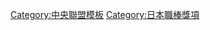 {{Navbox
|bodyclass=hlist

|name  = 中央聯盟本壘打王
|title = [[中央聯盟]][[本壘打王]]
|basestyle = background-color:#8b8
|state = <includeonly>collapsed</includeonly>
|group1 = 1950年代
|list1 = 
*50 [[小鶴誠]]
*51 [[青田昇]]
*52 [[杉山悟]]
*53 [[藤村富美男]]
*54 [[青田昇]]
*55 [[町田行彦]]
*56 [[青田昇]]
*57 [[青田昇]], [[佐藤孝夫]]
*58 [[長嶋茂雄]]
*59 [[桑田武]], [[森徹]]
|group2 = 1960年代
|list2 = 
*60 [[藤本勝巳]]
*61 [[長嶋茂雄]]
*62 [[王貞治]]
*63 [[王貞治]]
*64 [[王貞治]]
*65 [[王貞治]]
*66 [[王貞治]]
*67 [[王貞治]]
*68 [[王貞治]]
*69 [[王貞治]]
|group3 = 1970年代
|list3 = 
*70 [[王貞治]]
*71 [[王貞治]]
*72 [[王貞治]]
*73 [[王貞治]]
*74 [[王貞治]]
*75 [[田淵幸一]]
*76 [[王貞治]]
*77 [[王貞治]]
*78 [[山本浩二]]
*79 [[掛布雅之]]
|group4 = 1980年代
|list4 = 
*80 [[山本浩二]]
*81 [[山本浩二]]
*82 [[掛布雅之]]
*83 [[山本浩二]], [[大島康德]]
*84 [[宇野勝]], [[掛布雅之]]
*85 [[藍迪·巴斯]]
*86 [[藍迪·巴斯]]
*87 [[リチャード・ランセロッティ|R.ランス]]
*88 [[カルロス・ポンセ|C.ポンセ]]
*89 [[ラリー・パリッシュ|L.パリッシュ]]
|group5 = 1990年代
|list5 = 
*90 [[落合博滿]]
*91 [[落合博滿]]
*92 [[ジャック・ハウエル|J.ハウエル]]
*93 [[江藤智]]
*94 [[大豊泰昭]]
*95 [[江藤智]]
*96 [[山崎武司]]
*97 [[ドゥエイン・ホージー|D.ホージー]]
*98 [[松井秀喜]]
*99 [[羅柏托·佩塔吉尼|R.佩塔吉尼]]
|group6 = 2000年代
|list6 = 
*00 [[松井秀喜]]
*01 [[羅柏托·佩塔吉尼|R.佩塔吉尼]]
*02 [[松井秀喜]]
*03 [[亞力克斯·拉米瑞茲|拉米瑞茲]], [[蒂龍·伍茲|T.伍茲]]
*04 [[圖非·羅茲|T.羅茲]], [[蒂龍·伍茲|T.伍茲]]
*05 [[新井貴浩]]
*06 [[蒂龍·伍茲|T.伍茲]]
*07 [[村田修一]]
*08 [[村田修一]]
*09 [[トニ・ブランコ|T.ブランコ]]
|group7 = 2010年代
|list7 = 
*10 [[亞力克斯·拉米瑞茲|A.拉米瑞茲]]
*11 [[弗拉迪米爾·巴倫汀|W.巴倫汀]]
*12 [[弗拉迪米爾·巴倫汀|W.巴倫汀]]
*13 [[弗拉迪米爾·巴倫汀|W.巴倫汀]]
*14 [[布拉德·艾爾德里德|B.艾爾德里德]]
*15 [[山田哲人]]
*16 [[筒香嘉智]]
*17 [[亞力士·葛雷諾|A.葛雷洛]]
*18 [[內夫大黎·索托|N.索托]]
*19 [[內夫大黎·索托|N.索托]]
|group8 = 2020年代
|list8 = 
*20 [[岡本和真]]
*21 [[村上宗隆]], [[岡本和真]]
}}<noinclude>
[[Category:中央聯盟模板]]
[[Category:日本職棒獎項]]
</noinclude>